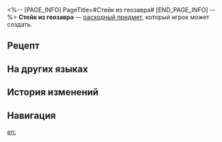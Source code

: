 <%-- [PAGE_INFO]
PageTitle=#Стейк из геозавра#
[END_PAGE_INFO] --%>
{{Расходный предмет Инфобокс
|id          = 402032
|Изображения = Предмет Стейк из геозавра.png
|Тип         = Расходные предметы силы атаки
|Редкость    = 3
|Эффект      = Повышает периодический урон всех союзников на 35% в следующем бою.
|Описание    = Классическое блюдо Охемы - стейк из геозавра. Лучше всего подавать с краснозёмом. Как и скот во многих других мирах, геозавры, разводимые для мяса, отличаются от тех, что используют в работе. Их мясо весьма жирное и вкусное, но если приготовить его неправильно, по вкусу оно не будет отличаться от краснозёма.
|Рецепт      = {{cx|Отсутствует источник}}
|Источник1   = [[Универсальная машина для синтеза]]
|Источник2   = [[Мраморная столовая]]
|Источник3   = 
}}
{{Описание|''- Говорят, горцы, поклоняющиеся Геориосу, не едят геозавров, это правда?''<br />''- Брехня. Я сам горец. И когда я голоден, я ем всё, что попадается под руку, особенно если оно вкусное.''}}
'''Стейк из геозавра''' — [[расходный предмет]], который игрок может создать.

==Рецепт==
{{Рецепт
|Тип                 = Синтез
|Группа              = Расходные предметы
|Амбра Изобилия      = 1
|Основной ингредиент = 2
|Броское перо        = 5
|Сортировка          = Амбра Изобилия;Основной ингредиент;Броское перо
}}

==На других языках==
{{На других языках
|en   = Dromas Steak
|zhs  = 大地兽肉排
|zht  = 大地獸肉排
|ja   = 大地獣ステーキ
|ko   = 드로마스 스테이크
|es   = Filete de droma
|fr   = Steak de draka
|ru   = Стейк из геозавра
|th   = สเต็กอสูรธรณี
|vi   = Sườn Thú Đại Địa
|de   = Droma-Steak
|id   = Dromas Steak
|pt   = Bife de Dromas
}}

==История изменений==
{{История изменений|3.5}}

==Навигация==
{{Расходные предметы Навбокс}}

[[en:]]